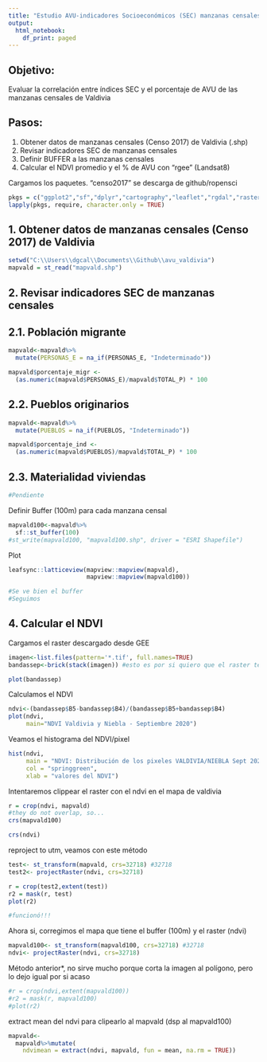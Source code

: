 ```yaml
---
title: "Estudio AVU-indicadores Socioeconómicos (SEC) manzanas censales Valdivia"
output: 
  html_notebook:
    df_print: paged
---
```


## Objetivo: 
Evaluar la correlación entre índices SEC y el porcentaje de AVU de las manzanas censales de Valdivia

## Pasos:
1) Obtener datos de manzanas censales (Censo 2017) de Valdivia (.shp)
2) Revisar indicadores SEC de manzanas censales
3) Definir BUFFER a las manzanas censales
4) Calcular el NDVI promedio y el % de AVU con "rgee" (Landsat8)


Cargamos los paquetes. "censo2017" se descarga de github/ropensci
```r
pkgs = c("ggplot2","sf","dplyr","cartography","leaflet","rgdal","raster","tmap", "tibble", "terra")
lapply(pkgs, require, character.only = TRUE)
```

## 1. Obtener datos de manzanas censales (Censo 2017) de Valdivia
```r
setwd("C:\\Users\\dgcal\\Documents\\Github\\avu_valdivia")
mapvald = st_read("mapvald.shp")
```


## 2. Revisar indicadores SEC de manzanas censales

## 2.1. Población migrante
```r
mapvald<-mapvald%>%
  mutate(PERSONAS_E = na_if(PERSONAS_E, "Indeterminado"))

mapvald$porcentaje_migr <-
  (as.numeric(mapvald$PERSONAS_E)/mapvald$TOTAL_P) * 100
```

## 2.2. Pueblos originarios
```r
mapvald<-mapvald%>%
  mutate(PUEBLOS = na_if(PUEBLOS, "Indeterminado"))

mapvald$porcentaje_ind <-
  (as.numeric(mapvald$PUEBLOS)/mapvald$TOTAL_P) * 100
```

## 2.3. Materialidad viviendas
```r
#Pendiente
```


Definir Buffer (100m) para cada manzana censal
```r
mapvald100<-mapvald%>%
  sf::st_buffer(100)
#st_write(mapvald100, "mapvald100.shp", driver = "ESRI Shapefile")
```


Plot
```r
leafsync::latticeview(mapview::mapview(mapvald),
                      mapview::mapview(mapvald100))

#Se ve bien el buffer
#Seguimos
```

## 4. Calcular el NDVI
Cargamos el raster descargado desde GEE
```r
imagen<-list.files(pattern='*.tif', full.names=TRUE)
bandassep<-brick(stack(imagen)) #esto es por si quiero que el raster tenga hartas capas, por ejemplo, por fecha

plot(bandassep)
```

Calculamos el NDVI
```r
ndvi<-(bandassep$B5-bandassep$B4)/(bandassep$B5+bandassep$B4)
plot(ndvi,
     main="NDVI Valdivia y Niebla - Septiembre 2020")
```


Veamos el histograma del NDVI/pixel
```r
hist(ndvi,
     main = "NDVI: Distribución de los pixeles VALDIVIA/NIEBLA Sept 2020",
     col = "springgreen",
     xlab = "valores del NDVI")
```


Intentaremos clippear el raster con el ndvi en el mapa de valdivia
```r
r = crop(ndvi, mapvald)
#they do not overlap, so...
crs(mapvald100)

```

```r
crs(ndvi)
```

reproject to utm, veamos con este método
```r
test<- st_transform(mapvald, crs=32718) #32718
test2<- projectRaster(ndvi, crs=32718)

r = crop(test2,extent(test))
r2 = mask(r, test)
plot(r2)

#funcionó!!!
```

Ahora si, corregimos el mapa que tiene el buffer (100m) y el raster (ndvi)
```r
mapvald100<- st_transform(mapvald100, crs=32718) #32718
ndvi<- projectRaster(ndvi, crs=32718)

```

Método anterior*, no sirve mucho porque corta la imagen al polígono, pero lo dejo igual por si acaso
```r
#r = crop(ndvi,extent(mapvald100))
#r2 = mask(r, mapvald100)
#plot(r2)
```

extract mean del ndvi para clipearlo al mapvald (dsp al mapvald100)
```r
mapvald<-
  mapvald%>%mutate(
    ndvimean = extract(ndvi, mapvald, fun = mean, na.rm = TRUE))
```

